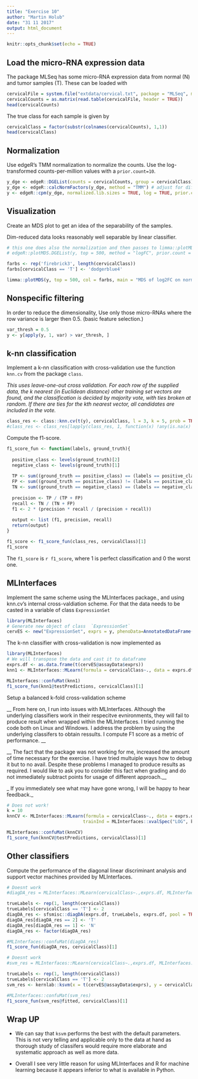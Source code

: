 ```yaml
---
title: "Exercise 10"
author: "Martin Holub"
date: "31 11 2017"
output: html_document
---
```


```r
knitr::opts_chunk$set(echo = TRUE)
```
## Load the micro-RNA expression data

The package MLSeq has some micro-RNA expression data from normal (N) and tumor samples (T). These can be loaded with
```r
cervicalFile = system.file("extdata/cervical.txt", package = "MLSeq", mustWork = TRUE)
cervicalCounts = as.matrix(read.table(cervicalFile, header = TRUE))
head(cervicalCounts)
```

The true class for each sample is given by
```r
cervicalClass = factor(substr(colnames(cervicalCounts), 1,1))
head(cervicalClass)
```

## Normalization

Use edgeR's TMM normalization to normalize the counts. Use the log-transformed counts-per-million values with a `prior.count=10`.

``` r
y_dge <- edgeR::DGEList(counts = cervicalCounts, group = cervicalClass)
y_dge <- edgeR::calcNormFactors(y_dge, method = "TMM") # adjust for different sizes of libraries
y <- edgeR::cpm(y_dge, normalized.lib.sizes = TRUE, log = TRUE, prior.count = 10)
```

## Visualization

Create an MDS plot to get an idea of the separability of the samples.

Dim-reduced data looks reasonably well separable by linear classifier.

``` r
# this one does also the normalization and then passes to limma::plotMDS. We normalize manually and use limma directly
# edgeR::plotMDS.DGEList(y, top = 500, method = "logFC", prior.count = 10)

farbs <- rep('firebrick3', length(cervicalClass))
farbs[cervicalClass == 'T'] <- 'dodgerblue4'

limma::plotMDS(y, top = 500, col = farbs, main = "MDS of log2FC on normalized data")
```

## Nonspecific filtering

In order to reduce the dimensionality, Use only those micro-RNAs where the row variance is larger then 0.5. (basic feature selection.)

``` r
var_thresh = 0.5
y <- y[apply(y, 1, var) > var_thresh, ]
```

## k-nn classification

Implement a k-nn classification with cross-validation use the function `knn.cv` from the package `class`.

_This uses leave-one-out cross validation. For each row of the supplied data, the k nearest (in Euclidean distance) other training set vectors are found, and the classification is decided by majority vote, with ties broken at random. If there are ties for the kth nearest vector, all candidates are included in the vote._

``` r
class_res <- class::knn.cv(t(y), cervicalClass, l = 3, k = 5, prob = TRUE)
#class_res <- class_res[lapply(class_res, 1, function(x) !any(is.na(x) )), ]
```

Compute the f1-score.

``` r
f1_score_fun <- function(labels, ground_truth){
  
  positive_class <- levels(ground_truth)[2]
  negative_class <- levels(ground_truth)[1]
  
  TP <- sum((ground_truth == positive_class) == (labels == positive_class))
  FP <- sum((ground_truth == positive_class) != (labels == positive_class))
  TN <- sum((ground_truth == negative_class) == (labels == negative_class))
  
  precision <- TP / (TP + FP)
  recall <- TN / (TN + FP)
  f1 <- 2 * (precision * recall / (precision + recall))
  
  output <- list (f1, precision, recall)
  return(output)
}

f1_score <- f1_score_fun(class_res, cervicalClass)[1]
f1_score
```
The `f1_score` is `r f1_score`, where 1 is perfect classification and 0 the worst one.

## MLInterfaces

Implement the same scheme using the MLInterfaces package., and using knn.cv's internal cross-valdiation scheme. For that the data needs to be casted in a variable of class `ExpressionSet`

```r
library(MLInterfaces)
# Generate new object of class  `ExpressionSet`
cervES <- new("ExpressionSet", exprs = y, phenoData=AnnotatedDataFrame(y_dge$samples))
```

The k-nn classifier with cross-validation is now implemented as

```r
library(MLInterfaces)
# We will transpose the data and cast it to dataframe
exprs.df <- as.data.frame(t(cervES@assayData$exprs))
knn1 <- MLInterfaces::MLearn(formula = cervicalClass~., data = exprs.df, .method = MLInterfaces::knn.cvI(k = 5, l = 3), trainInd =(1:ncol(cervES)))

MLInterfaces::confuMat(knn1)
f1_score_fun(knn1@testPredictions, cervicalClass)[1]
```


Setup a balanced k-fold cross-validation scheme

__ From here on, I run into issues with MLInterfaces. Although the underlying classifiers work in their respecitve evnironments, they will fail to produce result when wrapped within the MLInterfaces. I tried running the code both on Linux and Windows. I address the problem by using the underlying classifers to obtain ressults. I compute F1 score as a metric of performance. __

__ The fact that the package was not working for me, increased the amount of time necessary for the exercise. I have tried multuiple ways how to debug it but to no avail. Despite these problems I managed to produce results as required. I would like to ask you to consider this fact when grading and do not immediately subtract points for usage of different approach.__

_ If you immediately see what may have gone wrong, I will be happy to hear feedback._



```r
# Does not work! 
k = 10
knnCV <- MLInterfaces::MLearn(formula = cervicalClass~., data = exprs.df, .method = MLInterfaces::knnI(k = 5, l = 3),
                             trainInd = MLInterfaces::xvalSpec("LOG", k, MLInterfaces::balKfold.xvspec(k)))

MLInterfaces::confuMat(knnCV)
f1_score_fun(knnCV@testPredictions, cervicalClass)[1]
```

## Other classifiers

Compute the performance of the diagonal linear discriminant analysis and support vector machines provided by MLInterfaces.

``` r
# Doesnt work
#diagDA_res = MLInterfaces::MLearn(cervicalClass~.,exprs.df, MLInterfaces::dldaI, trainInd =(1:ncol(cervES)))

trueLabels <- rep(1, length(cervicalClass))
trueLabels[cervicalClass == 'T'] <- 2
diagDA_res <- sfsmisc::diagDA(exprs.df, trueLabels, exprs.df, pool = TRUE)
diagDA_res[diagDA_res == 2] <- 'T'
diagDA_res[diagDA_res == 1] <- 'N'
diagDA_res <- factor(diagDA_res)

#MLInterfaces::confuMat(diagDA_res)
f1_score_fun(diagDA_res, cervicalClass)[1]
```


``` r
# Doesnt work
#svm_res = MLInterfaces::MLearn(cervicalClass~.,exprs.df, MLInterfaces::ksvmI, trainInd =(1:ncol(cervES)))

trueLabels <- rep(1, length(cervicalClass))
trueLabels[cervicalClass == 'T'] <- 2
svm_res <- kernlab::ksvm(x = t(cervES@assayData$exprs), y = cervicalClass, cross = 10)

#MLInterfaces::confuMat(svm_res)
f1_score_fun(svm_res@fitted, cervicalClass)[1]
```

## Wrap UP


* We can say that `ksvm` performs the best with the default parameters. This is not very telling and applicable only to the data at hand as thorough study of classifers would require more elaborate and systematic approach as well as more data.

* Overall I see very little reason for using MLInterfaces and R for machine learning because it appears inferior to what is available in Python. 